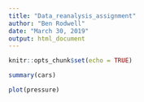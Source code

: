 ```yaml
---
title: "Data_reanalysis_assignment"
author: "Ben Rodwell"
date: "March 30, 2019"
output: html_document
---
```


```r
knitr::opts_chunk$set(echo = TRUE)
```



```r
summary(cars)
```


```r
plot(pressure)
```


